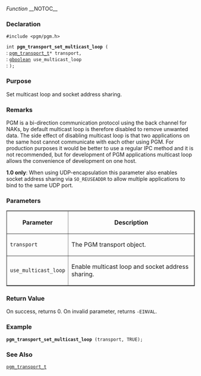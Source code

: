 ﻿''Function''
__NOTOC__
=== Declaration ===
<tt>#include <pgm/pgm.h></tt>

<tt>int '''pgm_transport_set_multicast_loop''' (</tt><br>
: <tt>[[OpenPGM C Reference/pgm_transport_t|pgm_transport_t]]*     transport,</tt><br>
: <tt>[http://library.gnome.org/devel/glib/stable/glib-Basic-Types.html#gboolean gboolean]                   use_multicast_loop</tt><br>
: <tt>);</tt>

=== Purpose ===
Set multicast loop and socket address sharing.

=== Remarks ===
PGM is a bi-direction communication protocol using the back channel for NAKs, by default multicast loop is therefore disabled to remove unwanted data.  The side effect of disabling multicast loop is that two applications on the same host cannot communicate with each other using PGM.  For production purposes it would be better to use a regular IPC method and it is not recommended, but for development of PGM applications multicast loop allows the convenience of development on one host.

'''1.0 only''': When using UDP-encapsulation this parameter also enables socket address sharing via <tt>SO_REUSEADDR</tt> to allow multiple applications to bind to the same UDP port.

=== Parameters ===
<table border="1" cellpadding="5" cellspacing="0">
<tr>
<th>Parameter</th>
<th>Description</th>
</tr>
<tr>
<td><tt>transport</tt></td>
<td>The PGM transport object.</td>
</tr><tr>
<td><tt>use_multicast_loop</tt></td>
<td>Enable multicast loop and socket address sharing.</td>
</tr>
</table>


=== Return Value ===
On success, returns 0.  On invalid parameter, returns <tt>-EINVAL</tt>.

=== Example ===

 '''pgm_transport_set_multicast_loop''' (transport, TRUE);

=== See Also ===
<tt>[[OpenPGM C Reference/pgm_transport_t|pgm_transport_t]]</tt>


